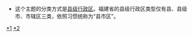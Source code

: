* 这个主题的分类方式是[[县级行政区|县级行政区]]。福建省的县级行政区类型仅有县、县级市、市辖区三类，依照习惯统称为“县市区”。

[[Category:福建省县级行政区|*1]]
[[Category:福建主题页面|*2]]